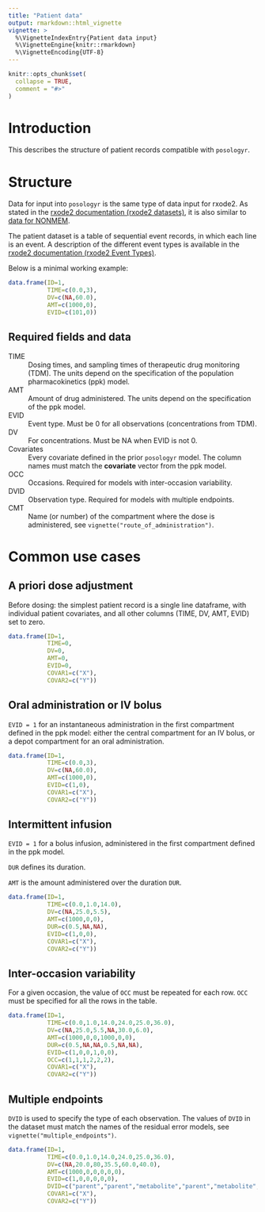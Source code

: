 ```yaml
---
title: "Patient data"
output: rmarkdown::html_vignette
vignette: >
  %\VignetteIndexEntry{Patient data input}
  %\VignetteEngine{knitr::rmarkdown}
  %\VignetteEncoding{UTF-8}
---
```


```r
knitr::opts_chunk$set(
  collapse = TRUE,
  comment = "#>"
)
```

# Introduction
This describes the structure of patient records compatible with `posologyr`.

# Structure
Data for input into `posologyr` is the same type of data input for rxode2. As stated in the [rxode2 documentation (rxode2 datasets)](https://nlmixr2.github.io/rxode2/articles/rxode2-datasets.html), it is also similar to [data for NONMEM](https://doi.org/10.1002/psp4.12404).

The patient dataset is a table of sequential event records, in which each line is an event. A description of the different event types is available in the [rxode2 documentation (rxode2 Event Types)](https://nlmixr2.github.io/rxode2/articles/rxode2-event-types.html).

Below is a minimal working example:

```r
data.frame(ID=1,
           TIME=c(0.0,3),
           DV=c(NA,60.0),
           AMT=c(1000,0),
           EVID=c(101,0))
```

## Required fields and data

TIME
: Dosing times, and sampling times of therapeutic drug monitoring (TDM). The units depend on the specification of the population pharmacokinetics (ppk) model.

AMT
: Amount of drug administered. The units depend on the specification of the ppk model.

EVID
: Event type. Must be 0 for all observations (concentrations from TDM).

DV 
: For concentrations. Must be NA when EVID is not 0.

Covariates
: Every covariate defined in the prior `posologyr` model. The column names must match the **covariate** vector from the ppk model.

OCC
: Occasions. Required for models with inter-occasion variability.

DVID
: Observation type. Required for models with multiple endpoints.

CMT
: Name (or number) of the compartment where the dose is administered, see `vignette("route_of_administration")`.

# Common use cases
## A priori dose adjustment
Before dosing: the simplest patient record is a single line dataframe, with individual patient covariates, and all other columns (TIME, DV, AMT, EVID) set to zero.

```r
data.frame(ID=1,
           TIME=0,
           DV=0,
           AMT=0,
           EVID=0,
           COVAR1=c("X"),
           COVAR2=c("Y"))
```

## Oral administration or IV bolus
`EVID = 1` for an instantaneous administration in the first compartment defined in the ppk model: either the central compartment for an IV bolus, or a depot compartment for an oral administration.

```r
data.frame(ID=1,
           TIME=c(0.0,3),
           DV=c(NA,60.0),
           AMT=c(1000,0),
           EVID=c(1,0),
           COVAR1=c("X"),
           COVAR2=c("Y"))
```

## Intermittent infusion
`EVID = 1` for a bolus infusion, administered in the first compartment defined in the ppk model.

`DUR` defines its duration.

`AMT` is the amount administered over the duration `DUR`.

```r
data.frame(ID=1,
           TIME=c(0.0,1.0,14.0),
           DV=c(NA,25.0,5.5),
           AMT=c(1000,0,0),
           DUR=c(0.5,NA,NA),
           EVID=c(1,0,0),
           COVAR1=c("X"),
           COVAR2=c("Y"))
```

## Inter-occasion variability
For a given occasion, the value of `OCC` must be repeated for each row. `OCC` must be specified for all the rows in the table.

```r
data.frame(ID=1,
           TIME=c(0.0,1.0,14.0,24.0,25.0,36.0),
           DV=c(NA,25.0,5.5,NA,30.0,6.0),
           AMT=c(1000,0,0,1000,0,0),
           DUR=c(0.5,NA,NA,0.5,NA,NA),
           EVID=c(1,0,0,1,0,0),
           OCC=c(1,1,1,2,2,2),
           COVAR1=c("X"),
           COVAR2=c("Y"))
```

## Multiple endpoints
`DVID` is used to specify the type of each observation. The values of `DVID` in the dataset must match the names of the residual error models, see `vignette("multiple_endpoints")`.

```r
data.frame(ID=1,
           TIME=c(0.0,1.0,14.0,24.0,25.0,36.0),
           DV=c(NA,20.0,80,35.5,60.0,40.0),
           AMT=c(1000,0,0,0,0,0),
           EVID=c(1,0,0,0,0,0),
           DVID=c("parent","parent","metabolite","parent","metabolite","metabolite"),
           COVAR1=c("X"),
           COVAR2=c("Y"))
```

